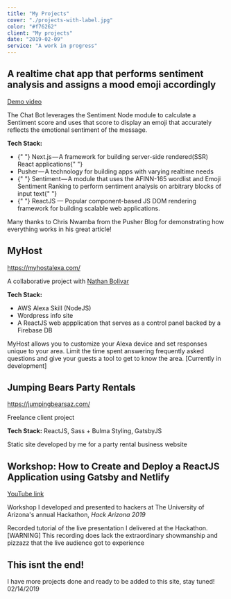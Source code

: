 ```yaml
---
title: "My Projects"
cover: "./projects-with-label.jpg"
color: "#f76262"
client: "My projects"
date: "2019-02-09"
service: "A work in progress"
---
```


<!-- SENTIMENT ANALYSIS CHATBOT -->

<div className="project">
<h2> A realtime chat app that performs sentiment analysis and assigns a mood emoji accordingly</h2>
<div className="description-container">

<a href="https://youtu.be/gVErxDyXcl8" target="_blank"> Demo video </a>
<p> The Chat Bot leverages the Sentiment Node module to calculate a Sentiment score and uses that score to display an emoji that accurately reflects the emotional sentiment of the message.</p>

<p><b>Tech Stack:</b></p>

<ul>
  <li>
    {" "}
    Next.js — A framework for building server-side rendered(SSR) React
    applications{" "}
  </li>
  <li> Pusher — A technology for building apps with varying realtime needs </li>
  <li>
    {" "}
    Sentiment — A module that uses the AFINN-165 wordlist and Emoji Sentiment
    Ranking to perform sentiment analysis on arbitrary blocks of input text{" "}
  </li>
  <li>
    {" "}
    ReactJS — Popular component-based JS DOM rendering framework for building
    scalable web applications.
  </li>
</ul>

<p className="description-left"> Many thanks to Chris Nwamba from the Pusher Blog for demonstrating how everything works in his great article! </p>

</div>
</div>

<!-- MYHOST ALEXA SKILL -->

<div className="project">
<h2> MyHost </h2>
<div className="description-container">
<a href="https://myhostalexa.com/" target="_blank"> https://myhostalexa.com/ </a>
<p>A collaborative project with <a href="https://www.linkedin.com/in/nathan-bolivar-5092a067/ " target="_blank"> Nathan Bolivar </a> </p>
<p><b>Tech Stack:</b></p>

<ul> 
  <li> AWS Alexa Skill (NodeJS) </li> 
  <li>Wordpress info site </li>
  <li>A ReactJS web appplication that serves as a control panel backed by a Firebase DB</li>

</ul>
<p className="description-left">
MyHost allows you to customize your Alexa device and set responses unique to your area. Limit the time spent answering frequently asked questions and give your guests a tool to get to know the area. [Currently in development]
</p>

</div>
</div>

<!-- JUMPING BEARS PARTY RENTALS -->

<div className="project">
<h2> Jumping Bears Party Rentals </h2>
<div className="description-container">

<a href="https://jumpingbearsaz.com/" target="_blank"> https://jumpingbearsaz.com/ </a>
<p>Freelance client project </p>
<p><b>Tech Stack:</b> ReactJS, Sass + Bulma Styling, GatsbyJS</p>
<p className="description-left">Static site developed by me for a party rental business website</p>

</div>
</div>

<!-- HACK AZ GATSBYJS WORKSHOP -->

<div className="project">
<h2> Workshop: How to Create and Deploy a ReactJS Application using Gatsby and Netlify </h2>
<div className="description-container">

<a href="https://youtu.be/sMWNr4VBhKw" target="_blank"> YouTube link </a>
<p>Workshop I developed and presented to hackers at The University of Arizona's annual Hackathon, <i>Hack Arizona 2019</i></p>

<p className="description-left"> Recorded tutorial of the live presentation I delivered at the Hackathon. [WARNING] This recording does lack the extraordinary showmanship and pizzazz that the live audience got to experience </p>

</div>
</div>

<!-- COMING SOON -->

<div className="project">
<h2> This isnt the end! </h2>
<div className="description-container">

<p> I have more projects done and ready to be added to this site, stay tuned! 02/14/2019</p>

</div>
</div>
